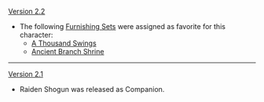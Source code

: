 {{Change History/Header}}
[[Version 2.2]]
* The following [[Furnishing Sets]] were assigned as favorite for this character:
** [[A Thousand Swings]]
** [[Ancient Branch Shrine]]
----
[[Version 2.1]]
* Raiden Shogun was released as Companion.
